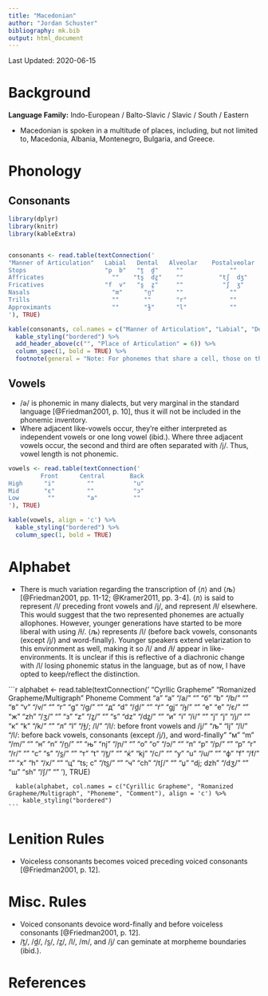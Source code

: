 ```yaml
---
title: "Macedonian"
author: "Jordan Schuster"
bibliography: mk.bib
output: html_document
---
```


Last Updated: 2020-06-15

# Background

**Language Family:** Indo-European / Balto-Slavic / Slavic / South / Eastern

* Macedonian is spoken in a multitude of places, including, but not limited to, Macedonia, Albania, Montenegro, Bulgaria, and Greece.

# Phonology

## Consonants

```r

library(dplyr)
library(knitr)
library(kableExtra)


consonants <- read.table(textConnection('
"Manner of Articulation"   Labial   Dental   Alveolar    Postalveolar    Palatal     Velar
Stops                      "p  b"   "t̪  d̪"     ""             ""          "c  ɟ"     "k  ɡ"
Affricates                   ""    "ts̪  dz̪"    ""          "tʃ  dʒ"         ""          ""
Fricatives                 "f  v"   "s̪  z̪"     ""           "ʃ  ʒ"          ""         "x"
Nasals                       "m"      "n̪"      ""             ""           "ɲ"         ""
Trills                       ""       ""       "r"            ""            ""         ""
Approximants                 ""       "ɫ̪"      "l"            ""            "j"        ""
'), TRUE)

kable(consonants, col.names = c("Manner of Articulation", "Labial", "Dental", "Alveolar", "Postalveolar", "Palatal", "Velar"), align = 'c') %>%
  kable_styling("bordered") %>%
  add_header_above(c("", "Place of Articulation" = 6)) %>%
  column_spec(1, bold = TRUE) %>%
  footnote(general = "Note: For phonemes that share a cell, those on the left are voiceless and those on the right are voiced.", general_title = "")
```


## Vowels

* /ə/ is phonemic in many dialects, but very marginal in the standard language [@Friedman2001, p. 10], thus it will not be included in the phonemic inventory.
* Where adjacent like-vowels occur, they're either interpreted as independent vowels or one long vowel (ibid.). Where three adjacent vowels occur, the second and third are often separated with /j/. Thus, vowel length is not phonemic.

```r

vowels <- read.table(textConnection('
         Front      Central       Back
High      "i"         ""           "u"
Mid       "ɛ"         ""           "ɔ"
Low        ""         "a"          ""
'), TRUE)

kable(vowels, align = 'c') %>%
  kable_styling("bordered") %>%
  column_spec(1, bold = TRUE)
```  

# Alphabet

* There is much variation regarding the transcription of ⟨л⟩ and ⟨љ⟩ [@Friedman2001, pp. 11-12; @Kramer2011, pp. 3-4]. ⟨л⟩ is said to represent /l/ preceding front vowels and /j/, and represent /ɫ/ elsewhere. This would suggest that the two represented phonemes are actually allophones. However, younger generations have started to be more liberal with using /ɫ/. ⟨љ⟩ represents /l/ (before back vowels, consonants (except /j/) and word-finally). Younger speakers extend velarization to this environment as well, making it so /l/ and /ɫ/ appear in like-environments. It is unclear if this is reflective of a diachronic change with /l/ losing phonemic status in the language, but as of now, I have opted to keep/reflect the distinction.

```r

alphabet <- read.table(textConnection('
"Cyrllic Grapheme"    "Romanized Grapheme/Multigraph"    Phoneme               Comment
      "а"	                     "a"                       "/a/"                  ""
      "б"	                     "b"                       "/b/"                  ""
      "в"	                     "v"                       "/v/"                  ""
      "г"	                     "g"                       "/ɡ/"                  ""
      "д"	                     "d"                       "/d̪/"                  ""
      "ѓ"                      "gj"                      "/ɟ/"                  ""
      "е"	                     "e"                       "/ɛ/"                  ""
      "ж"	                     "zh"                      "/ʒ/"                  ""
      "з"	                     "z"                       "/z̪/"                  ""
      "s"                      "dz"                      "/dz̪/"                 ""
      "и"	                     "i"                       "/i/"                  ""
      "j"                      "j"                       "/j/"                  ""
      "к"	                     "k"                       "/k/"                  ""
      "л"	                     "l"                    "/ɫ̪/; /l/"         "/l/: before front vowels and /j/"
      "љ"                      "lj"                      "/l/"           "/l/: before back vowels, consonants (except /j/), and word-finally"
      "м"	                     "m"                       "/m/"                  ""
      "н"	                     "n"                       "/n̪/"                  ""
      "њ"	                     "nj"                      "/ɲ/"                  ""
      "о"	                     "o"                       "/ɔ/"                  ""
      "п"	                     "p"                       "/p/"                  ""
      "р"	                     "r"                       "/r/"                  ""
      "с"	                     "s"                       "/s̪/"                  ""
      "т"	                     "t"                       "/t̪/"                  ""
      "ќ"                      "kj"                      "/c/"                  ""
      "у"	                     "u"                       "/u/"                  ""
      "ф"	                     "f"                       "/f/"                  ""
      "х"	                     "h"                       "/x/"                  ""
      "ц"	                    "ts; c"                    "/ts̪/"                 ""
      "ч"	                     "ch"                      "/tʃ/"                 ""
      "џ"                    "dj; dzh"                   "/dʒ/"                 ""
      "ш"	                     "sh"                      "/ʃ/"                  ""
      '), TRUE)

      kable(alphabet, col.names = c("Cyrillic Grapheme", "Romanized Grapheme/Multigraph", "Phoneme", "Comment"), align = 'c') %>%
        kable_styling("bordered")
    ```

# Lenition Rules

* Voiceless consonants becomes voiced preceding voiced consonants [@Friedman2001, p. 12].

# Misc. Rules

* Voiced consonants devoice word-finally and before voiceless consonants [@Friedman2001, p. 12].
* /t̪/, /d̪/, /s̪/, /z̪/, /l/, /m/, and /j/ can geminate at morpheme boundaries (ibid.).

# References
